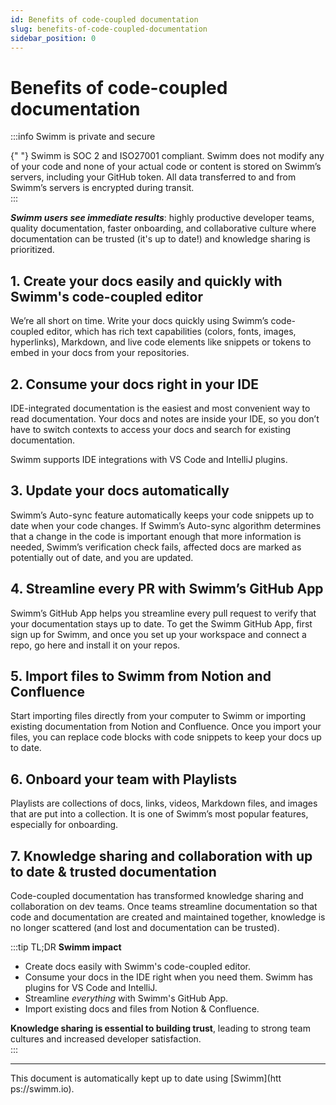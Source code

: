 ```yaml
---
id: Benefits of code-coupled documentation
slug: benefits-of-code-coupled-documentation
sidebar_position: 0
---
```



# Benefits of code-coupled documentation

:::info Swimm is private and secure

<Link to="https://docs.swimm.io/security">
  {" "}
  Swimm is SOC 2 and ISO27001 compliant.
</Link> Swimm does not modify any of your code and none of your actual code or content
is stored on Swimm’s servers, including your GitHub token. All data transferred to
and from Swimm’s servers is encrypted during transit.
<br />
:::

**_Swimm users see immediate results_**: highly productive developer teams, quality documentation, faster onboarding, and collaborative culture where documentation can be trusted (it's up to date!) and knowledge sharing is prioritized.

## 1\. Create your docs easily and quickly with Swimm's code-coupled editor

We’re all short on time. Write your docs quickly using Swimm’s code-coupled editor, which has rich text capabilities (colors, fonts, images, hyperlinks), Markdown, and live code elements like snippets or tokens to embed in your docs from your repositories.

## 2\. Consume your docs right in your IDE

IDE-integrated documentation is the easiest and most convenient way to read documentation. Your docs and notes are inside your IDE, so you don’t have to switch contexts to access your docs and search for existing documentation.

Swimm supports IDE integrations with VS Code and IntelliJ plugins.

## 3\. Update your docs automatically

Swimm’s Auto-sync feature automatically keeps your code snippets up to date when your code changes. If Swimm’s Auto-sync algorithm determines that a change in the code is important enough that more information is needed, Swimm’s verification check fails, affected docs are marked as potentially out of date, and you are updated.

## 4\. Streamline every PR with Swimm’s GitHub App

Swimm’s GitHub App helps you streamline every pull request to verify that your documentation stays up to date. To get the Swimm GitHub App, first sign up for Swimm, and once you set up your workspace and connect a repo, go <Link to="https://github.com/apps/swimm-io">here</Link> and install it on your repos.

## 5\. Import files to Swimm from Notion and Confluence

Start importing files directly from your computer to Swimm or importing existing documentation from Notion and Confluence. Once you import your files, you can replace code blocks with code snippets to keep your docs up to date.

## 6\. Onboard your team with Playlists

Playlists are collections of docs, links, videos, Markdown files, and images that are put into a collection. It is one of Swimm’s most popular features, especially for onboarding.

## 7\. Knowledge sharing and collaboration with up to date & trusted documentation

Code-coupled documentation has transformed knowledge sharing and collaboration on dev teams. Once teams streamline documentation so that code and documentation are created and maintained together, knowledge is no longer scattered (and lost and documentation can be trusted).

<!-- vale Google.Slang = NO -->

:::tip TL;DR **Swimm impact**

- Create docs easily with Swimm's code-coupled editor.
- Consume your docs in the IDE right when you need them. Swimm has plugins for VS Code and IntelliJ.
- Streamline _everything_ with Swimm's GitHub App.
- Import existing docs and files from Notion & Confluence.

**Knowledge sharing is essential to building trust**, leading to strong team cultures and increased developer satisfaction.<br/>
:::

<!-- vale Google.Slang = YES -->

---

This document is automatically kept up to date using [Swimm](htt
ps://swimm.io).
